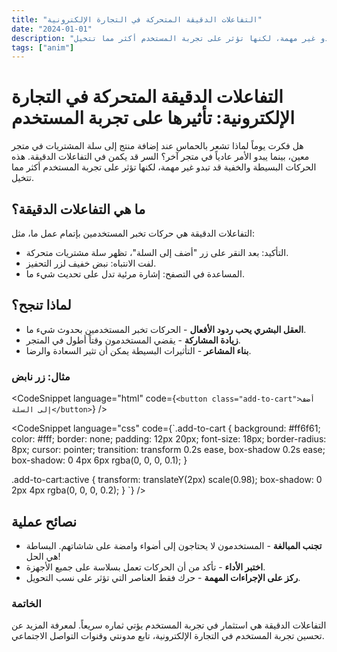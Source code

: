 ```yaml
---
title: "التفاعلات الدقيقة المتحركة في التجارة الإلكترونية"
date: "2024-01-01"
description: "هل فكرت يوماً لماذا تشعر بالحماس عند إضافة منتج إلى سلة المشتريات في متجر معين، بينما يبدو الأمر عادياً في متجر آخر؟ السر قد يكمن في التفاعلات الدقيقة. هذه الحركات البسيطة والخفية قد تبدو غير مهمة، لكنها تؤثر على تجربة المستخدم أكثر مما تتخيل."
tags: ["anim"]
---
```


# التفاعلات الدقيقة المتحركة في التجارة الإلكترونية: تأثيرها على تجربة المستخدم

هل فكرت يوماً لماذا تشعر بالحماس عند إضافة منتج إلى سلة المشتريات في متجر معين، بينما يبدو الأمر عادياً في متجر آخر؟ السر قد يكمن في التفاعلات الدقيقة. هذه الحركات البسيطة والخفية قد تبدو غير مهمة، لكنها تؤثر على تجربة المستخدم أكثر مما تتخيل.

## ما هي التفاعلات الدقيقة؟

التفاعلات الدقيقة هي حركات تخبر المستخدمين بإتمام عمل ما، مثل:

-   التأكيد: بعد النقر على زر "أضف إلى السلة"، تظهر سلة مشتريات متحركة.
-   لفت الانتباه: نبض خفيف لزر التحفيز.
-   المساعدة في التصفح: إشارة مرئية تدل على تحديث شيء ما.

## لماذا تنجح؟

-   **العقل البشري يحب ردود الأفعال** - الحركات تخبر المستخدمين بحدوث شيء ما.
-   **زيادة المشاركة** - يقضي المستخدمون وقتاً أطول في المتجر.
-   **بناء المشاعر** - التأثيرات البسيطة يمكن أن تثير السعادة والرضا.

### مثال: زر نابض

<CodeSnippet
    language="html"
    code={`<button class="add-to-cart">أضف إلى السلة</button>`}
/>

<CodeSnippet
    language="css"
    code={`.add-to-cart {
    background: #ff6f61;
    color: #fff;
    border: none;
    padding: 12px 20px;
    font-size: 18px;
    border-radius: 8px;
    cursor: pointer;
    transition: transform 0.2s ease, box-shadow 0.2s ease;
    box-shadow: 0 4px 6px rgba(0, 0, 0, 0.1);
}

.add-to-cart:active {
transform: translateY(2px) scale(0.98);
box-shadow: 0 2px 4px rgba(0, 0, 0, 0.2);
}
`}
/>

## نصائح عملية

-   **تجنب المبالغة** - المستخدمون لا يحتاجون إلى أضواء وامضة على شاشاتهم. البساطة هي الحل!
-   **اختبر الأداء** - تأكد من أن الحركات تعمل بسلاسة على جميع الأجهزة.
-   **ركز على الإجراءات المهمة** - حرك فقط العناصر التي تؤثر على نسب التحويل.

### الخاتمة

التفاعلات الدقيقة هي استثمار في تجربة المستخدم يؤتي ثماره سريعاً. لمعرفة المزيد عن تحسين تجربة المستخدم في التجارة الإلكترونية، تابع مدونتي وقنوات التواصل الاجتماعي.
